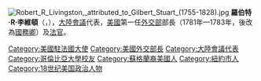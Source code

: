 [[File:Robert_R_Livingston,_attributed_to_Gilbert_Stuart_(1755-1828).jpg|thumb]]
'''羅伯特·R·李維頓'''（{{lang-en|'''Robert R. Livingston'''}}，{{bd|1746年|11月27日|1813年|2月26日|catIdx=Livingston}}），[[大陸會議|大陸會議]]代表，[[美國|美國]]第一任[[外交部|外交部]]部長（1781年—1783年，後改為[[美国国务卿|國務卿]]）及[[法官|法官]]。


{{Authority control}}
{{DEFAULTSORT:Livingston, Robert}}
[[Category:美國駐法國大使|Category:美國駐法國大使]]
[[Category:美國外交部長|Category:美國外交部長]]
[[Category:大陸會議代表|Category:大陸會議代表]]
[[Category:哥倫比亞大學校友|Category:哥倫比亞大學校友]]
[[Category:蘇格蘭裔美國人|Category:蘇格蘭裔美國人]]
[[Category:紐約市人|Category:紐約市人]]
[[Category:18世纪美国政治人物|Category:18世纪美国政治人物]]